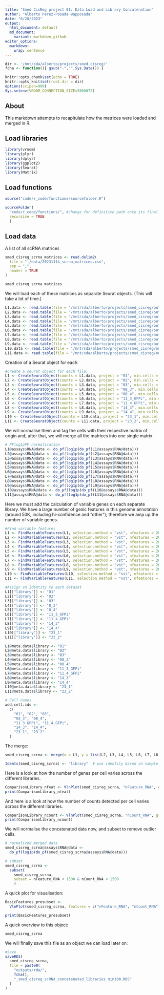 ```yaml
---
title: "Smed CisReg project 01: Data Load and Library Concatenation"
author: "Alberto Perez-Posada @apposada"
date: "6/28/2023"
output:
  html_document: default
  md_document:
    variant: markdown_github
editor_options: 
  markdown: 
    wrap: sentence
---
```


```r

dir <- '/mnt/sda/alberto/projects/smed_cisreg/'
fcha <- function(){ gsub("-","",Sys.Date()) }

knitr::opts_chunk$set(echo = TRUE)
knitr::opts_knit$set(root.dir = dir)
options(scipen=999)
Sys.setenv(VROOM_CONNECTION_SIZE=5000072)

```

## About

This markdown attempts to recapitulate how the matrices were loaded and merged in R.

## Load libraries

```r
library(vroom)
library(plyr)
library(dplyr)
library(ggplot2)
library(Seurat)
library(Matrix)
```

## Load functions

```r
source("code/r_code/functions/sourcefolder.R")

sourceFolder(
  "code/r_code/functions/", #change for definitive path once its final
  recursive = TRUE
  )
```


## Load data

A list of all scRNA matrices

```r
smed_cisreg_scrna_matrices <- read.delim2(
  file = "./data/20231114_scrna_matrices.csv",
  sep = ",",
  header = TRUE
)

smed_cisreg_scrna_matrices
```

We will load each of these matrices as separate Seurat objects. (This will take a lot of time.)

```r

L1.data <- read.table(file = "/mnt/sda/alberto/projects/smed_cisreg/outputs/scrna/L1_L2_L3/L1/L1_SmedOnly.txt.gz", header = TRUE, row.names = 1, colClasses =c("character", rep("numeric")))
L2.data <- read.table(file = "/mnt/sda/alberto/projects/smed_cisreg/outputs/scrna/L1_L2_L3/L2/L2_SmedOnly.txt.gz", header = TRUE, row.names = 1, colClasses =c("character", rep("numeric")))
L3.data <- read.table(file = "/mnt/sda/alberto/projects/smed_cisreg/outputs/scrna/L1_L2_L3/L3/L3_SmedOnly.txt.gz", header = TRUE, row.names = 1, colClasses =c("character", rep("numeric")))
L4.data <- read.table(file = "/mnt/sda/alberto/projects/smed_cisreg/outputs/scrna/L8.3/L8.3.txt.gz", header = TRUE, row.names = 1, colClasses =c("character", rep("numeric")))
L5.data <- read.table(file = "/mnt/sda/alberto/projects/smed_cisreg/outputs/scrna/L8.4/L8.4.txt.gz", header = TRUE, row.names = 1, colClasses =c("character", rep("numeric")))
L6.data <- read.table(file = "/mnt/sda/alberto/projects/smed_cisreg/outputs/scrna/L11.3/L11.3_GFPiOnly.txt.gz", header = TRUE, row.names = 1, colClasses =c("character", rep("numeric")))
L7.data <- read.table(file = "/mnt/sda/alberto/projects/smed_cisreg/outputs/scrna/L11.4/L11.4_GFPiOnly.txt.gz", header = TRUE, row.names = 1, colClasses =c("character", rep("numeric")))
L8.data <- read.table(file = "/mnt/sda/alberto/projects/smed_cisreg/outputs/scrna/L14.3/L14.3.txt.gz", header = TRUE, row.names = 1, colClasses =c("character", rep("numeric")))
L9.data <- read.table(file = "/mnt/sda/alberto/projects/smed_cisreg/outputs/scrna/L14.4/L14.4.txt.gz", header = TRUE, row.names = 1, colClasses =c("character", rep("numeric")))
L10.data <- read.table(file = "/mnt/sda/alberto/projects/smed_cisreg/outputs/scrna/L23/sublib1/L23.1.txt.gz", header = TRUE, row.names = 1, colClasses =c("character", rep("numeric")))
L11.data <- read.table(file = "/mnt/sda/alberto/projects/smed_cisreg/outputs/scrna/L23/sublib2/L23.2.txt.gz", header = TRUE, row.names = 1, colClasses =c("character", rep("numeric")))
```

Creation of a Seurat object for each:

```r
#Create a seurat object for each file.
L1 <- CreateSeuratObject(counts = L1.data, project = "01", min.cells = 1, min.features = 100)
L2 <- CreateSeuratObject(counts = L2.data, project = "02", min.cells = 1, min.features = 100)
L3 <- CreateSeuratObject(counts = L3.data, project = "03", min.cells = 1, min.features = 100)
L4 <- CreateSeuratObject(counts = L4.data, project = "08_3", min.cells = 1, min.features = 100)
L5 <- CreateSeuratObject(counts = L5.data, project = "08_4", min.cells = 1, min.features = 100)
L6 <- CreateSeuratObject(counts = L6.data, project = "11_3_GFPi", min.cells = 1, min.features = 100)
L7 <- CreateSeuratObject(counts = L7.data, project = "11_4_GFPi", min.cells = 1, min.features = 100)
L8 <- CreateSeuratObject(counts = L8.data, project = "14_3", min.cells = 1, min.features = 100)
L9 <- CreateSeuratObject(counts = L9.data, project = "14_4", min.cells = 1, min.features = 100)
L10 <- CreateSeuratObject(counts = L10.data, project = "23_1", min.cells = 1, min.features = 100)
L11 <- CreateSeuratObject(counts = L11.data, project = "23_2", min.cells = 1, min.features = 100)
```

We will normalise them and tag the cells with their respective matrix of origin and, after that, we will merge all the matrices into one single matrix.

```r
# PFlog1pPF normalisation
L1@assays$RNA@data <- do_pf(log1p(do_pf(L1@assays$RNA@data)))
L2@assays$RNA@data <- do_pf(log1p(do_pf(L2@assays$RNA@data)))
L3@assays$RNA@data <- do_pf(log1p(do_pf(L3@assays$RNA@data)))
L4@assays$RNA@data <- do_pf(log1p(do_pf(L4@assays$RNA@data)))
L5@assays$RNA@data <- do_pf(log1p(do_pf(L5@assays$RNA@data)))
L6@assays$RNA@data <- do_pf(log1p(do_pf(L6@assays$RNA@data)))
L7@assays$RNA@data <- do_pf(log1p(do_pf(L7@assays$RNA@data)))
L8@assays$RNA@data <- do_pf(log1p(do_pf(L8@assays$RNA@data)))
L9@assays$RNA@data <- do_pf(log1p(do_pf(L9@assays$RNA@data)))
L10@assays$RNA@data <- do_pf(log1p(do_pf(L10@assays$RNA@data)))
L11@assays$RNA@data <- do_pf(log1p(do_pf(L11@assays$RNA@data)))
```

Here we must add the calculation of variable genes on each separate library. We have a large number of genic features in this genome annotation (around 50K, including hi-confidence and "other"); therefore we amp up the number of variable genes.

```r
#Find variable features
L1 <- FindVariableFeatures(L1, selection.method = "vst", nfeatures = 20000)
L2 <- FindVariableFeatures(L2, selection.method = "vst", nfeatures = 20000)
L3 <- FindVariableFeatures(L3, selection.method = "vst", nfeatures = 20000)
L4 <- FindVariableFeatures(L4, selection.method = "vst", nfeatures = 20000)
L5 <- FindVariableFeatures(L5, selection.method = "vst", nfeatures = 20000)
L6 <- FindVariableFeatures(L6, selection.method = "vst", nfeatures = 20000)
L7 <- FindVariableFeatures(L7, selection.method = "vst", nfeatures = 20000)
L8 <- FindVariableFeatures(L8, selection.method = "vst", nfeatures = 20000)
L9 <- FindVariableFeatures(L9, selection.method = "vst", nfeatures = 20000)
L10 <- FindVariableFeatures(L10, selection.method = "vst", nfeatures = 20000)
L11 <- FindVariableFeatures(L11, selection.method = "vst", nfeatures = 20000)
```

```r
#Assign an identity to each dataset
L1[["library"]] <- "01"
L2[["library"]] <- "02"
L3[["library"]] <- "03"
L4[["library"]] <- "8_3"
L5[["library"]] <- "8_4"
L6[["library"]] <- "11_3_GFPi"
L7[["library"]] <- "11_4_GFPi"
L8[["library"]] <- "14_3"
L9[["library"]] <- "14_4"
L10[["library"]] <- "23_1"
L11[["library"]] <- "23_2"

L1@meta.data$library <- "01"
L2@meta.data$library <- "02"
L3@meta.data$library <- "03"
L4@meta.data$library <- "08_3"
L5@meta.data$library <- "08_4"
L6@meta.data$library <- "11_3_GFPi"
L7@meta.data$library <- "11_4_GFPi"
L8@meta.data$library <- "14_3"
L9@meta.data$library <- "14_4"
L10@meta.data$library <- "23_1"
L11@meta.data$library <- "23_2"
```

```r
# Cell names
add.cell.ids <- 
  c(
    "01", "02", "03",
    "08_3", "08_4", 
    "11_3_GFPi", "11_4_GFPi", 
    "14_3", "14_4", 
    "23_1", "23_2"
  )
```

The merge:

```r
smed_cisreg_scrna <- merge(x = L1, y = list(L2, L3, L4, L5, L6, L7, L8, L9, L10, L11), add.cell.ids = add.cell.ids, merge.data = FALSE)

Idents(smed_cisreg_scrna) <- "library"  # use identity based on sample identity
```

Here is a look at how the number of genes per cell varies across the different libraries.

```r
ComparisonLibrary_nfeat <- VlnPlot(smed_cisreg_scrna, "nFeature_RNA", group.by = "library")+ggtitle("_Smed_merge_nFeature_By_Library_highgene_cutoff.pdf")
print(ComparisonLibrary_nfeat)
```

And here is a look at how the number of counts detected per cell varies across the different libraries.

```r
ComparisonLibrary_ncount <- VlnPlot(smed_cisreg_scrna, "nCount_RNA", group.by = "library")+ggtitle("_Smed_merge_nCount_By_Library_highgene_cutoff.pdf")
print(ComparisonLibrary_ncount)
```

We will normalise the concatenated data now, and subset to remove outlier cells.

```r
# normalized merged data
smed_cisreg_scrna@assays$RNA@data <-
  do_pf(log1p(do_pf(smed_cisreg_scrna@assays$RNA@data)))

# subset
smed_cisreg_scrna <- 
  subset(
    smed_cisreg_scrna, 
    subset = nFeature_RNA < 1500 & nCount_RNA < 1500
    )
```

A quick plot for visualisation:

```r
BasicFeatures_presubset <- 
  VlnPlot(smed_cisreg_scrna, features = c("nFeature_RNA", "nCount_RNA"))

print(BasicFeatures_presubset)
```

A quick overview to this object:

```r
smed_cisreg_scrna
```

We will finally save this file as an object we can load later on:

```r
#Save
saveRDS(
  smed_cisreg_scrna,
  file = paste0(
    "outputs/rda/",
    fcha(),
    "_smed_cisreg_scRNA_concatenated_libraries_min100.RDS"
  )
)
```
